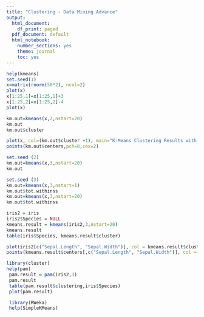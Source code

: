 ```yaml
---
title: "Clustering - Data Mining Advance"
output:
  html_document:
    df_print: paged
  pdf_document: default
  html_notebook: 
    number_sections: yes
    theme: journal
    toc: yes
---
```


 

```r
help(kmeans)
set.seed(1)
x=matrix(rnorm(50*2), ncol=2)
plot(x)
x[1:25,1]=x[1:25,1]+3
x[1:25,2]=x[1:25,2]-4
plot(x)
```

```r
km.out=kmeans(x,2,nstart=20)
km.out
km.out$cluster
```
```r
plot(x, col=(km.out$cluster +1), main="K-Means Clustering Results with K=2", xlab="", ylab="", pch=20, cex=2)
points(km.out$centers,pch=8,cex=2)


```
```r
set.seed (2)
km.out=kmeans(x,3,nstart=20)
km.out
```
```r
set.seed (3)
km.out=kmeans(x,3,nstart=1)
km.out$tot.withinss
km.out=kmeans(x,3,nstart=20)
km.out$tot.withinss

```
```r
iris2 = iris
iris2$Species = NULL
kmeans.result = kmeans(iris2,3,nstart=20)
kmeans.result
table(iris$Species, kmeans.result$cluster)

```
```r
plot(iris2[c("Sepal.Length", "Sepal.Width")], col = kmeans.result$cluster)
points(kmeans.result$centers[,c("Sepal.Length", "Sepal.Width")], col = 1:3,pch = 8, cex=2)
```

```r
library(cluster)
help(pam)
 pam.result = pam(iris2,3)
 pam.result
 table(pam.result$clustering,iris$Species)
 plot(pam.result)

```
```r
 library(RWeka)
 help(SimpleKMeans)

```

